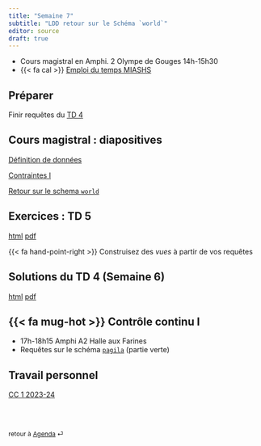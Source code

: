 ```yaml
---
title: "Semaine 7"
subtitle: "LDD retour sur le Schéma `world`"
editor: source
draft: true
---
```


::: callout-important

-   Cours magistral en Amphi. 2 Olympe de Gouges 14h-15h30
<!-- -   TD/TP 2004-2005-2006 Étage 2 Sophie Germain 15h45-16h45  
-   {{< fa exclamation-triangle >}} TD/TP  salles 2004-2005-2006 Étage 2 Sophie Germain Vendredi 15h45-16h45
-   {{< fa mug-hot >}} **Contrôle continu I** 17h-18h15 Amphi A2 Halle aux Farines-->
-   {{< fa cal >}} [Emploi du temps MIASHS](https://edt.math.univ-paris-diderot.fr/#/parcours/miashs/l3)


:::

## Préparer

Finir requêtes du [TD 4](/workshops/td4.html) 

## Cours magistral : diapositives

[Définition de données](/slides/LDD_0.html)

[Contraintes I](/slides/LDD_1.html)

[Retour sur le schema `world`](/slides/LDD_2.html)


## Exercices : TD 5

[html](/workshops/td5.html)  [pdf](/workshops/td5.pdf)

{{< fa hand-point-right >}} Construisez des *vues* à partir de vos requêtes  

## Solutions du  TD 4  (Semaine 6)

[html](/solutions/td4.html)  [pdf](/solutions/td4.pdf)

##   {{< fa mug-hot >}} Contrôle continu I 

- 17h-18h15 Amphi A2 Halle aux Farines
- Requêtes sur le schéma [`pagila`](/schemas/schema-pagila.qmd) (partie verte)

## Travail personnel

[CC 1 2023-24](/exams/cc1-2023-10-27.html)

<br><br>

::: {style="font-size: 0.875em;"}
retour à [Agenda](/slides-listings.qmd) ⏎
:::
